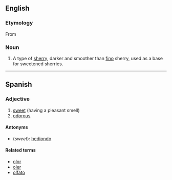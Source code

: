 {{wikipedia}}
==English==

===Etymology===
From {{etyl|es|en}}

===Noun===
{{en-noun}}

# A type of [[sherry]], darker and smoother than [[fino]] sherry, used as a base for sweetened sherries.

----

==Spanish==

===Adjective===
{{infl|es|adjective|g=m}}

# [[sweet]] (having a pleasant smell)
# [[odorous]]

====Antonyms====
*(''sweet''): [[hediondo]]

====Related terms====
*[[olor]]
*[[oler]]
*[[olfato]]